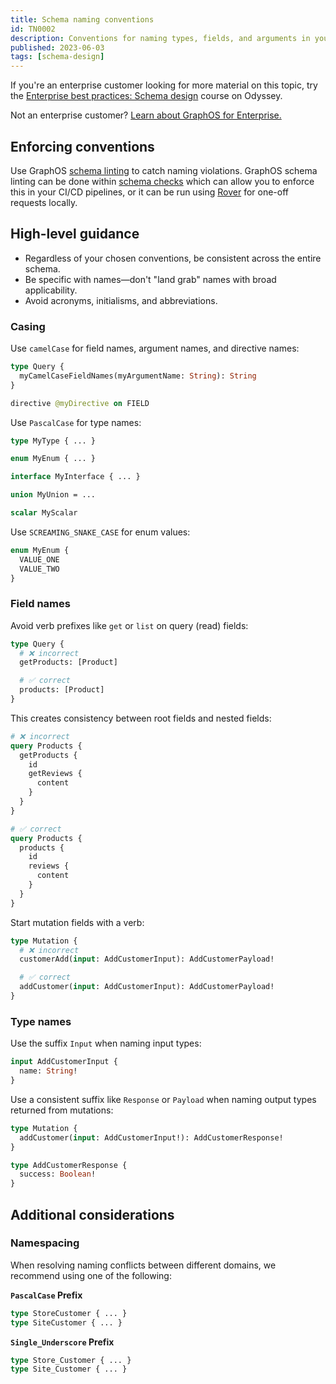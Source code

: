 ```yaml
---
title: Schema naming conventions
id: TN0002
description: Conventions for naming types, fields, and arguments in your GraphQL schema.
published: 2023-06-03
tags: [schema-design]
---
```


<Tip>

If you're an enterprise customer looking for more material on this topic, try the [Enterprise best practices: Schema design](https://www.apollographql.com/tutorials/schema-design-best-practices) course on Odyssey.

Not an enterprise customer? [Learn about GraphOS for Enterprise.](/graphos/enterprise)

</Tip>

## Enforcing conventions

Use GraphOS [schema linting](/graphos/delivery/schema-linter/) to catch naming violations. GraphOS schema linting can be done within [schema checks](/graphos/delivery/schema-checks) which can allow you to enforce this in your CI/CD pipelines, or it can be run using [Rover](/graphos/delivery/schema-linter#one-off-linting) for one-off requests locally.

## High-level guidance

- Regardless of your chosen conventions, be consistent across the entire schema.
- Be specific with names—don't "land grab" names with broad applicability.
- Avoid acronyms, initialisms, and abbreviations.

### Casing

Use `camelCase` for field names, argument names, and directive names:

```graphql {2,5}
type Query {
  myCamelCaseFieldNames(myArgumentName: String): String
}

directive @myDirective on FIELD
```

Use `PascalCase` for type names:

```graphql
type MyType { ... }

enum MyEnum { ... }

interface MyInterface { ... }

union MyUnion = ...

scalar MyScalar
```

Use `SCREAMING_SNAKE_CASE` for enum values:

```graphql {2,3}
enum MyEnum {
  VALUE_ONE
  VALUE_TWO
}
```

### Field names

Avoid verb prefixes like `get` or `list` on query (read) fields:

```graphql {6}
type Query {
  # ❌ incorrect
  getProducts: [Product]

  # ✅ correct
  products: [Product]
}
```

This creates consistency between root fields and nested fields:

```graphql
# ❌ incorrect
query Products {
  getProducts {
    id
    getReviews {
      content
    }
  }
}

# ✅ correct
query Products {
  products {
    id
    reviews {
      content
    }
  }
}
```

Start mutation fields with a verb:

```graphql {6}
type Mutation {
  # ❌ incorrect
  customerAdd(input: AddCustomerInput): AddCustomerPayload!

  # ✅ correct
  addCustomer(input: AddCustomerInput): AddCustomerPayload!
}
```

### Type names

Use the suffix `Input` when naming input types:

```graphql {1}
input AddCustomerInput {
  name: String!
}
```

Use a consistent suffix like `Response` or `Payload` when naming output types returned from mutations:

```graphql {5}
type Mutation {
  addCustomer(input: AddCustomerInput!): AddCustomerResponse!
}

type AddCustomerResponse {
  success: Boolean!
}
```

## Additional considerations

### Namespacing

When resolving naming conflicts between different domains, we recommend using one of the following:

**`PascalCase` Prefix**

```graphql
type StoreCustomer { ... }
type SiteCustomer { ... }
```

**`Single_Underscore` Prefix**

```graphql
type Store_Customer { ... }
type Site_Customer { ... }
```
